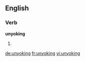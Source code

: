 
==English==

===Verb===
'''unyoking'''

# {{present participle of|unyoke}}

[[de:unyoking]]
[[fr:unyoking]]
[[vi:unyoking]]